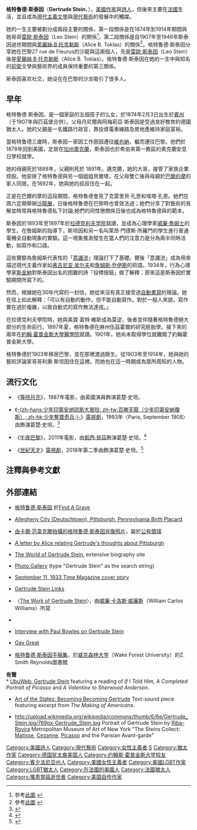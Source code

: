 {{expand|time=2013-07-23T10:42:55+00:00}}
{{refimprove|time=2013-07-23T10:42:55+00:00}}
{{noteTA
|T=zh-tw:葛楚·史坦;zh-cn:格特鲁德·斯泰因;
|1=zh-tw:葛楚;zh-cn:格特鲁德;zh-hant:格特魯德;
|2=zh-tw:史坦;zh-cn:斯泰因;zh-hant:史坦因;
}}
{{Infobox Writer 
| name        = 格特魯德·斯泰因
| image       = Gertrude Stein 1935-01-04.jpg
| imagesize   = 200px
| caption     = 格特鲁德·斯泰因，[[卡尔·范·韦克滕|卡尔·范·韦克滕]]1935年攝
| pseudonym   =
| birthdate  = {{birth date|1874|2|3}}
| birthplace = {{USA}}[[賓夕法尼亞州|賓夕法尼亞州]][[匹茲堡|匹茲堡]][[阿勒格尼|阿勒格尼]]（Allegheny）
| deathdate  = {{death date and age|1946|7|27|1874|2|3}}
| deathplace = {{FRA}}[[塞納河畔訥伊|塞納河畔訥伊]]
| occupation  = [[作家|作家]]、[[詩人|詩人]]
| nationality = {{USA}}
| period      =
| genre       =
| subject     =
| movement    = [[現代主義文學|現代主義文學]]
| notableworks =
| influences  = [[雷歐·斯泰因|雷歐·斯泰因]]（Leo Stein）、[[威廉·詹姆斯|威廉·詹姆斯]]、[[巴伯羅·畢卡索|巴伯羅·畢卡索]]、[[愛麗絲·B·托克勒斯|愛麗絲·B·托克勒斯]]（Alice B. Toklas）
| influenced  = [[海明威|海明威]]、[[約翰·艾許伯瑞|約翰·艾許伯瑞]]（John Ashbery）、[[威廉·H·加斯|威廉·H·加斯]]（William H. Gass）、[[邁克爾·帕爾姆|邁克爾·帕爾姆]]（Michael Palmer）、[[保羅·鮑爾斯|保羅·鮑爾斯]]（Paul Bowles）、[[語言詩|語言詩]]（Language poets）
| signature = Gertrude Stein- Autograph.svg
| website   = 
}}

'''格特鲁德·斯泰因'''（'''Gertrude Stein'''，{{bd|1874年|2月3日|1946年|7月27日|catIdx=S}}），[[美國|美國]][[作家|作家]]與[[詩人|詩人]]，但後來主要在[[法國|法國]]生活，並且成為[[現代主義文學|現代主義文學]]與[[現代藝術|現代藝術]]的發展中的觸媒。

她的一生主要被劃分成兩段主要的關係，第一段關係是在1874年到1914年期間與她哥哥[[雷歐·斯泰因|雷歐·斯泰因]]（Leo Stein）的關係<ref>參考[http://highway55.library.yale.edu/PHOTONEGIMG/screen/S375/s3750762.jpg 此圖] {{webarchive|url=https://web.archive.org/web/20080528224910/http://highway55.library.yale.edu/PHOTONEGIMG/screen/S375/s3750762.jpg |date=2008-05-28 }}</ref>，第二段關係是自1907年至1946年斯泰因過世期間與[[愛麗絲·B·托克勒斯|愛麗絲·B·托克勒斯]]（Alice B. Toklas）的關係<ref>參考[http://highway55.library.yale.edu/PHOTONEGIMG/screen/S375/s3750821.jpg 此圖] {{webarchive|url=https://web.archive.org/web/20080407203631/http://highway55.library.yale.edu/PHOTONEGIMG/screen/S375/s3750821.jpg |date=2008-04-07 }}</ref>。格特鲁德·斯泰因分享她在巴黎27 rue de Fleurus的沙龍與這兩個人，先是[[雷歐·斯泰因|雷歐·斯泰因]]（Leo Stein）後是[[愛麗絲·B·托克勒斯|愛麗絲·B·托克勒斯]]（Alice B. Toklas）。格特鲁德·斯泰因在她的一生中與知名的[[先鋒派|前衛]]文學與藝術界的成員保持重要的第三關係。

斯泰因喜欢社交，她设在在巴黎的沙龙吸引了很多人。

==早年==

格特魯德·斯泰因，是一個家庭的五個孩子的么女，於1874年2月3日出生於[[賓州|賓州]]{{tsl|en|Allegheny, Pennsylvania|阿勒格尼}}（于1907年與匹茲堡合併）。父母丹尼爾與阿梅莉亞·斯泰因是受過良好教育的德國猶太人。她的父親是一名鐵路行政官，靠投資電車線路及房地產維持家庭富裕。

當格特鲁德三歲時，斯泰因一家因工作原因遷往[[維也納|維也納]]，繼而遷往巴黎。他們於 1878年回到美國，定居在[[加利福尼亚州|加州]][[奥克兰_(加利福尼亚州)|奧克蘭]]，斯泰因也於希伯來第一教區的奧克蘭安息日學校就學。

她的母親死於1888年，父親則死於 1891年。邁克爾，她的大哥，接管了家族企業控股。他安排了格特魯德與另一個姐姐貝爾塔，在父母雙亡後與母親於[[巴爾的摩|巴爾的摩]]的家人同居。在1892年，她與她的叔叔{{tsl|en|David Bachrach|大衛·巴卡拉克}}住在一起。

正是在巴爾的摩的這段期間，格特魯德會見了克雷里貝·孔恩和埃塔·孔恩。她們在周六定期舉辦[[沙龍_(聚會)|沙龍展]]，日後格特鲁德在巴黎時也曾效法過；她們分享了對藝術的見解並時常與格特魯德私下討論;她們的同性戀關係日後也成為格特魯德與{{tsl|en|Alice B. Toklas|愛麗絲·B·托克拉斯}}的範本。

斯泰因於1893年至1897年於[[拉德克利夫学院|拉德克利夫学院]]就讀，並成為心理學家[[威廉·詹姆士|威廉·詹姆士]]的學生。在詹姆斯的指導下，斯坦因和另一名叫萊昂·門德斯·所羅門的學生進行普通電機全自動現象的實驗。這一現象推測發生在當人們的注意力是分為兩半同時活動，如寫作和口語。

這些實驗為詹姆斯代表性的「[[意识流文学|意識流]]」理論打下了基礎。爾後「意識流」成為用來描述現代主義作家如[[弗吉尼亚·吴尔夫|弗吉尼亚·吴尔夫]]和[[詹姆斯·乔伊斯|詹姆斯·乔伊斯]]的術語。1934年，行為心理學家[[伯尔赫斯·弗雷德里克·斯金纳|斯金納]]對斯泰因出名的困難的詩「投標按鈕」做了解釋：原來這是斯泰因於實驗期間所寫下的。

然而，根據她在30年代寫的一封信，她從來沒有真正接受過[[自動書寫|自動書寫]]的理論。她在信上如此解釋：「可以有自動的動作，但不能自動寫作。對於一般人來說，寫作實在過於複雜，以致自動式的寫作無法達成。」

在拉德克利夫學院時，她與美寶·富特·維斯成為莫逆，後者並伴隨著格特魯德絕大部分的生命前行。1897年夏，格特魯德在麻州伍茲霍爾的{{tsl|en|Marine Biological Laboratory|海洋生物實驗室}}研究胚胎學。接下來的兩年在[[約翰·霍普金斯大學醫學院|約翰·霍普金斯大學醫學院]]就讀。1901年，她尚未取得學位就離開了約翰霍普金斯大學。

格特魯德於1903年移居巴黎，並在那裡渡過餘生。從1903年至1914年，她與她的藝術評論家哥哥利奧·斯坦因住在這裡。而她也在這一時期成為眾所周知的人物。

==流行文化==
*《[[等待月亮|等待月亮]]》，1987年電影，由英國演員{{Link-en|Linda Bassett}}飾演葛楚·史坦。

*《[[少年印第安那瓊斯年譜|-{zh-hans:少年印第安纳琼斯大冒险; zh-tw:百勝天龍（少年印第安納瓊斯）; zh-hk:少年奪寶奇兵;}-]]》[[電視劇|電視劇]]，1993年〈Paris, September 1908〉由{{Link-en|Ivana Prchalová}}飾演葛楚·史坦。<ref>{{cite web|title="The Young Indiana Jones Chronicles" Paris, September 1908 (TV Episode 1993) - IMDb|url=https://www.imdb.com/title/tt0752184/?ref_=ttfc_fc_tt|access-date=2019-01-15|archive-date=2019-02-22|archive-url=https://web.archive.org/web/20190222070254/https://www.imdb.com/title/tt0752184/?ref_=ttfc_fc_tt|dead-url=no}}</ref>

*《[[午夜巴黎|午夜巴黎]]》，2011年電影，由[[凱西·貝茲|凱西·貝茲]]飾演葛楚·史坦。<ref>{{cite web|title=Midnight in Paris (2011) - IMDb|url=https://www.imdb.com/title/tt1605783/t}}</ref>

*《[[世紀天才|世紀天才]]》[[電視劇|電視劇]]，2018年第二季由{{Link-en|Tracee Chimo}}飾演葛楚·史坦。<ref>{{cite web|title=Genius (TV Series 2017– ) - IMDb|url=https://www.imdb.com/title/tt5673782/?ref_=nm_flmg_act_4|access-date=2019-01-15|archive-date=2017-02-16|archive-url=https://web.archive.org/web/20170216022521/http://www.imdb.com/title/tt5673782/?ref_=nm_flmg_act_4|dead-url=no}}</ref>

==注釋與參考文獻==
{{reflist}}

==外部連結==
{{Commons|Gertrude Stein}} 
{{Wikiquote|Gertrude Stein|格特鲁德·斯泰因|en}}
* {{en icon}}[http://www.findagrave.com/cgi-bin/fg.cgi?page=gr&GRid=977 格特鲁德·斯泰因] {{Wayback|url=http://www.findagrave.com/cgi-bin/fg.cgi?page=gr&GRid=977 |date=20160204045453 }}於[[Find_A_Grave|Find A Grave]]
* {{en icon}}[https://web.archive.org/web/20090126085624/http://www.pbase.com/empirebuilder/image/58373068 Allegheny City (Deutschtown), Pittsburgh, Pennsylvania Birth Placard]
* {{en icon}}[https://web.archive.org/web/20181215171427/http://memory.loc.gov/cgi-bin/query/r?ammem%2Fvv%3A%40field%28SUBJ+%40band%28Stein+Gertrude%29%29 由卡爾·范韋克滕拍攝的格特鲁德·斯泰因肖像照片]，屬於[[公有領域|公有領域]] 
* {{en icon}}[https://web.archive.org/web/20080509160522/http://www.clpgh.org/exhibit/neighborhoods/northside/nor_n101b.html A letter by Alice relating Gertrude's thoughts about Pittsburgh] 
* {{en icon}}[https://web.archive.org/web/20030604081803/http://ellensplace.net/gstein1.html The World of Gertrude Stein], extensive biography site 
* {{en icon}}[https://web.archive.org/web/20070708215439/http://beinecke.library.yale.edu/dl_crosscollex/ Photo Gallery] (type "Gertrude Stein" as the search string) 
* {{en icon}}[http://www.time.com/time/magazine/article/0,9171,746058-1,00.html September 11, 1933 Time Magazine cover story] {{Wayback|url=http://www.time.com/time/magazine/article/0,9171,746058-1,00.html |date=20121107033415 }}
* {{en icon}}[http://www.geocities.com/duanesimolke/Stein.html Gertrude Stein Links] {{Wayback|url=http://www.geocities.com/duanesimolke/Stein.html |date=20061030140706 }} 
* {{en icon}}〈[https://web.archive.org/web/20040803104816/http://www.centerforbookculture.org/context/no6/williams.html The Work of Gertrude Stein]〉，由[[威廉·卡洛斯·威廉斯|威廉·卡洛斯·威廉斯]]（William Carlos Williams）所寫 
* {{en icon}}{{gutenberg author| id=Gertrude+Stein | name=Gertrude Stein}} 
* {{en icon}}[http://www.paulbowles.org/vetsch.html  Interview with Paul Bowles on Gertrude Stein] {{Wayback|url=http://www.paulbowles.org/vetsch.html |date=20210318131321 }}
* {{en icon}}[http://www.fyne.co.uk/index.php?item=516  Gay Great] {{Wayback|url=http://www.fyne.co.uk/index.php?item=516 |date=20111012043109 }}
* {{en icon}}[https://web.archive.org/web/20080507183305/http://zsr.wfu.edu/collections/special/manuscript/stein/ 格特鲁德·斯泰因手稿集]，於[[威克森林大学|威克森林大学]]（Wake Forest University）的Z. Smith Reynolds圖書館
'''有聲'''<br />
* {{en icon}}[https://web.archive.org/web/20040222220647/http://www.ubu.com/sound/stein.html UbuWeb: Gertrude Stein] featuring a reading of ''If I Told Him, A Completed Portrait of Picasso'' and ''A Valentine to Sherwood Anderson''. 
* {{en icon}}[http://artofthestates.org/cgi-bin/piece.pl?pid=320 Art of the States: Becoming Becoming Gertrude] {{Wayback|url=http://artofthestates.org/cgi-bin/piece.pl?pid=320 |date=20071226142609 }} Text-sound piece featuring excerpt from ''The Making of Americans''.
* http://upload.wikimedia.org/wikipedia/commons/thumb/6/6e/Gertrude_Stein.jpg/769px-Gertrude_Stein.jpg {{Wayback|url=http://upload.wikimedia.org/wikipedia/commons/thumb/6/6e/Gertrude_Stein.jpg/769px-Gertrude_Stein.jpg |date=20170322142740 }} Portrait of Gertrude Stein by [[Riba-Rovira|Riba-Rovira]] Metropolitan Museum of Art of New York "The Steins Collect: [[Matisse|Matisse]], [[Cezanne|Cezanne]], [[Picasso|Picasso]] and the Parisian Avant-garde"

{{Authority control}}
{{DEFAULTSORT:Stein, Gertrude}}
[[Category:美國詩人|Category:美國詩人]]
[[Category:現代藝術|Category:現代藝術]]
[[Category:女性主義者|Category:女性主義者]]
[[Category:女同性戀作家|S]]
[[Category:猶太作家|Category:猶太作家]]
[[Category:德国犹太裔美国人|Category:德国犹太裔美国人]]
[[Category:约翰斯·霍普金斯大学校友|Category:约翰斯·霍普金斯大学校友]]
[[Category:賓夕法尼亞州人|Category:賓夕法尼亞州人]]
[[Category:美國女性主義者|Category:美國女性主義者]]
[[Category:美國LGBT作家|Category:美國LGBT作家]]
[[Category:LGBT猶太人|Category:LGBT猶太人]]
[[Category:在法國的美國人|Category:在法國的美國人]]
[[Category:法國猶太人|Category:法國猶太人]]
[[Category:罹患胃癌逝世者|Category:罹患胃癌逝世者]]
[[Category:美国自传作家|Category:美国自传作家]]